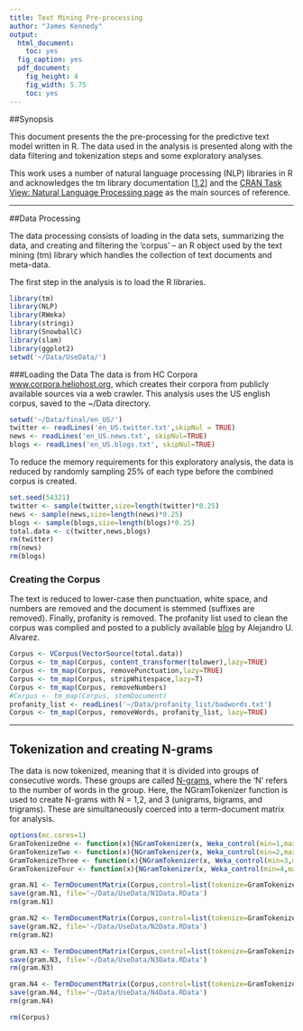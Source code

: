 ```yaml
---
title: Text Mining Pre-processing 
author: "James Kennedy"
output:
  html_document:
    toc: yes
  fig_caption: yes
  pdf_document:
    fig_height: 4
    fig_width: 5.75
    toc: yes
---
```

##Synopsis

This document presents the the pre-processing for the predictive text model written in R. The data used in the analysis is presented along with the data filtering and tokenization steps and some exploratory analyses.  

This work uses a number of natural language processing (NLP) libraries in R and acknowledges the tm library documentation [[1](https://cran.r-project.org/web/packages/tm/vignettes/tm.pdf),[2](http://www.jstatsoft.org/article/view/v025i05)] and the [CRAN Task View: Natural Language Processing page](http://cran.r-project.org/web/views/NaturalLanguageProcessing.html) as the main sources of reference.

----

##Data Processing

The data processing consists of loading in the data sets, summarizing the data, and creating and filtering the 'corpus' -- an R object used by the text mining (tm) library which handles the collection of text documents and meta-data.

The first step in the analysis is to load the R libraries.
```r
library(tm)
library(NLP)
library(RWeka)
library(stringi)
library(SnowballC)
library(slam)
library(ggplot2)
setwd('~/Data/UseData/')
```

###Loading the Data
The data is from HC Corpora [www.corpora.heliohost.org](http://www.corpora.heliohost.org), which creates their corpora from publicly available sources via a web crawler. This analysis uses the US english corpus, saved to the ~/Data directory.

```r
setwd('~/Data/final/en_US/')
twitter <- readLines('en_US.twitter.txt',skipNul = TRUE)
news <- readLines('en_US.news.txt', skipNul=TRUE)
blogs <- readLines('en_US.blogs.txt', skipNul=TRUE)
```

To reduce the memory requirements for this exploratory analysis, the data is reduced by randomly sampling 25% of each type before the combined corpus is created.

```r
set.seed(54321)
twitter <- sample(twitter,size=length(twitter)*0.25)
news <- sample(news,size=length(news)*0.25)
blogs <- sample(blogs,size=length(blogs)*0.25)
total.data <- c(twitter,news,blogs)
rm(twitter)
rm(news)
rm(blogs)
```

### Creating the Corpus

The text is reduced to lower-case then punctuation, white space, and numbers are removed and the document is stemmed (suffixes are removed). Finally, profanity is removed. The profanity list used to clean the corpus was complied and posted to a publicly available [blog](http://urbanoalvarez.es/blog/2008/04/04/bad-words-list/
) by Alejandro U. Alvarez.

```r
Corpus <- VCorpus(VectorSource(total.data))
Corpus <- tm_map(Corpus, content_transformer(tolower),lazy=TRUE)
Corpus <- tm_map(Corpus, removePunctuation,lazy=TRUE)
Corpus <- tm_map(Corpus, stripWhitespace,lazy=T)
Corpus <- tm_map(Corpus, removeNumbers)
#Corpus <- tm_map(Corpus, stemDocument)
profanity_list <- readLines('~/Data/profanity_list/badwords.txt')
Corpus <- tm_map(Corpus, removeWords, profanity_list, lazy=TRUE)
```

--- 

## Tokenization and creating N-grams
The data is now tokenized, meaning that it is divided into groups of consecutive words. These groups are called [N-grams](https://en.wikipedia.org/wiki/N-gram), where the 'N' refers to the number of words in the group.  Here, the NGramTokenizer function is used to create N-grams with N = 1,2, and 3 (unigrams, bigrams, and trigrams). These are simultaneously coerced into a term-document matrix for analysis.

```r
options(mc.cores=1)
GramTokenizeOne <- function(x){NGramTokenizer(x, Weka_control(min=1,max=1))}
GramTokenizeTwo <- function(x){NGramTokenizer(x, Weka_control(min=2,max=2))}
GramTokenizeThree <- function(x){NGramTokenizer(x, Weka_control(min=3,max=3))}
GramTokenizeFour <- function(x){NGramTokenizer(x, Weka_control(min=4,max=4))}

gram.N1 <- TermDocumentMatrix(Corpus,control=list(tokenize=GramTokenizeOne))
save(gram.N1, file='~/Data/UseData/N1Data.RData')
rm(gram.N1)

gram.N2 <- TermDocumentMatrix(Corpus,control=list(tokenize=GramTokenizeTwo))
save(gram.N2, file='~/Data/UseData/N2Data.RData')
rm(gram.N2)

gram.N3 <- TermDocumentMatrix(Corpus,control=list(tokenize=GramTokenizeThree))
save(gram.N3, file='~/Data/UseData/N3Data.RData')
rm(gram.N3)

gram.N4 <- TermDocumentMatrix(Corpus,control=list(tokenize=GramTokenizeFour))
save(gram.N4, file='~/Data/UseData/N4Data.RData')
rm(gram.N4)

rm(Corpus)
```

